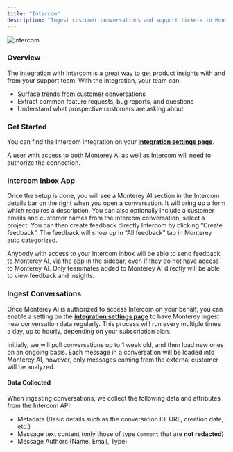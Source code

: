 ```yaml
---
title: "Intercom"
description: "Ingest customer conversations and support tickets to Monterey for consolidation and analysis"
---
```


![intercom](/images/inter.png)

### Overview

The integration with Intercom is a great way to get product insights with and from your support team. With the integration, your team can:

- Surface trends from customer conversations
- Extract common feature requests, bug reports, and questions
- Understand what prospective customers are asking about

### Get Started

You can find the Intercom integration on your **[integration settings page](https://app.monterey.ai/w/default/settings/integrations/intercom)**.

A user with access to both Monterey AI as well as Intercom will need to authorize the connection.

<Steps>
  <Step title='Go to "Settings"' />
  <Step title='Click "Integrations" in the navigation menu' />
  <Step title='Click "Intercom"' />
  <Step title='Click "Connect"' />
  <Step title='If necessary, log in to Gong using the appropriate account' />
  <Step title='Review and approve the permissions requested' />
  <Step title='Once confirmed, you will be returned to Monterey AI, where you can toggle on conversation ingestion' />
</Steps>

### Intercom Inbox App

Once the setup is done, you will see a Monterey AI section in the Intercom details bar on the right when you open a conversation. It will bring up a form which requires a description. You can also optionally include a customer emails and customer names from the Intercom conversation, select a project. You can then create feedback directly Intercom by clicking “Create feedback”. The feedback will show up in “All feedback” tab in Monterey auto categorized.

Anybody with access to your Intercom inbox will be able to send feedback to Monterey AI, via the app in the sidebar, even if they do not have access to Monterey AI. Only teammates added to Monterey AI directly will be able to view feedback and insights.

### Ingest Conversations

Once Monterey AI is authorized to access Intercom on your behalf, you can enable a setting on the **[integration settings page](https://app.monterey.ai/w/default/settings/integrations/intercom)** to have Monterey ingest new conversation data regularly. This process will run every multiple times a day, up to hourly, depending on your subscription plan.

Initially, we will pull conversations up to 1 week old, and then load new ones on an ongoing basis. Each message in a conversation will be loaded into Monterey AI, however, only messages coming from the external customer will be analyzed.

#### Data Collected

When ingesting conversations, we collect the following data and attributes from the Intercom API:

- Metadata (Basic details such as the conversation ID, URL, creation date, etc.)
- Message text content (only those of type `Comment` that are **not redacted**)
- Message Authors (Name, Email, Type)

